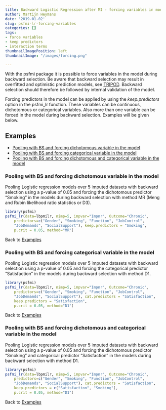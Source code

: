 ```yaml
---
title: Backward Logistic Regression after MI - forcing variables in model
author: Martijn Heymans
date: '2019-01-02'
slug: psfmi-lr-forcing-variables
categories: []
tags: 
- force variables
- keep predictors
- interaction terms
thumbnailImagePosition: left
thumbnailImage: "/images/forcing.png"

---
```


With the psfmi package it is possible to force variables in the model during 
backward selection. Be aware that backward selection may result in overfitted and optimistic prediction models, see [TRIPOD](http://annals.org/aim/fullarticle/2088542/transparent-reporting-multivariable-prediction-model-individual-prognosis-diagnosis-tripod-explanation). Backward selection should therefore be followed by internal validation of the model. 

Forcing predictors in the model can be applied by using the *keep.predictors* option in
the psfmi_lr function. These variables can be continuous, dichotomous or 
categorical variables. Also more than one variable can be forced in the model
during backward selection. Examples will be given below.

## Examples 

+ [Pooling with BS and forcing dichotomous variable in the model] 
+ [Pooling with BS and forcing categorical variable in the model]
+ [Pooling with BS and forcing dichotomous and categorical variable in the model]

### Pooling with BS and forcing dichotomous variable in the model

Pooling Logistic regression models over 5 imputed datasets with backward selection
using a p-value of 0.05 and forcing the dichotomous predictor "Smoking" in the models 
during backward selection with method MR (Meng and Rubin likelihood ratio statistics or D3).

```r

library(psfmi)
psfmi_lr(data=lbpmilr, nimp=5, impvar="Impnr", Outcome="Chronic",
    predictors=c("Gender", "Smoking", "Function", "JobControl",
    "JobDemands", "SocialSupport"), keep.predictors = "Smoking",
    p.crit = 0.05, method="MR")

```

Back to [Examples]

### Pooling with BS and forcing categorical variable in the model

Pooling Logistic regression models over 5 imputed datasets with backward selection
using a p-value of 0.05 and forcing the categorical predictor "Satisfaction" in the models 
during backward selection with method D1.

```r

library(psfmi)
psfmi_lr(data=lbpmilr, nimp=5, impvar="Impnr", Outcome="Chronic",
    predictors=c("Gender", "Smoking", "Function", "JobControl",
    "JobDemands", "SocialSupport"), cat.predictors = "Satisfaction", 
    keep.predictors = "Satisfaction",
    p.crit = 0.05, method="D1")
```

Back to [Examples]

### Pooling with BS and forcing dichotomous and categorical variable in the model

Pooling Logistic regression models over 5 imputed datasets with backward selection
using a p-value of 0.05 and forcing the dichotomous predictor "Smoking" and categorical 
predictor "Satisfaction" in the models during backward selection with method D1.

```r

library(psfmi)
psfmi_lr(data=lbpmilr, nimp=5, impvar="Impnr", Outcome="Chronic",
    predictors=c("Gender", "Smoking", "Function", "JobControl",
    "JobDemands", "SocialSupport"), cat.predictors = "Satisfaction", 
    keep.predictors = c("Satisfaction", "Smoking"),
    p.crit = 0.05, method="D1")
```

Back to [Examples]
